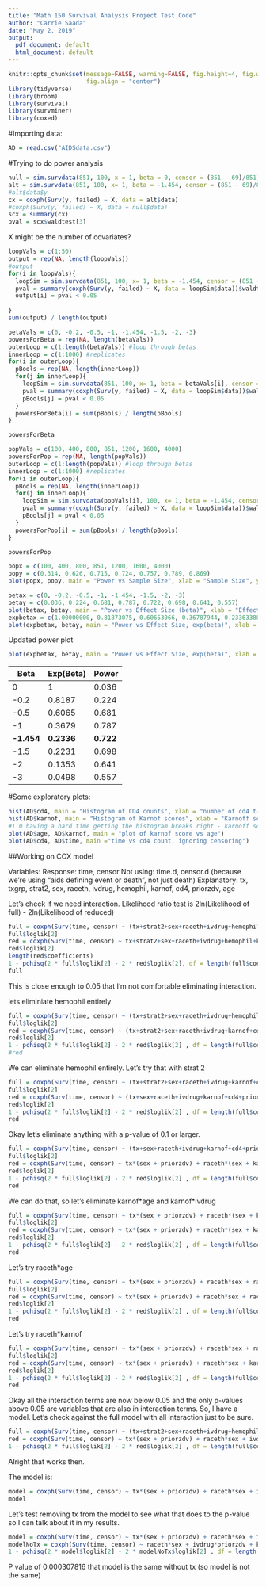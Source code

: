 ```yaml
---
title: "Math 150 Survival Analysis Project Test Code"
author: "Carrie Saada"
date: "May 2, 2019"
output:
  pdf_document: default
  html_document: default
---
```


```r
knitr::opts_chunk$set(message=FALSE, warning=FALSE, fig.height=4, fig.width=5, 
                      fig.align = "center")
library(tidyverse)
library(broom)
library(survival)
library(survminer)
library(coxed)
```

#Importing data:

```r
AD = read.csv("AIDSdata.csv")
```


#Trying to do power analysis
```r
null = sim.survdata(851, 100, x = 1, beta = 0, censor = (851 - 69)/851)
alt = sim.survdata(851, 100, x= 1, beta = -1.454, censor = (851 - 69)/851)
#alt$data$y
cx = coxph(Surv(y, failed) ~ X, data = alt$data)
#coxph(Surv(y, failed) ~ X, data = null$data)
scx = summary(cx)
pval = scx$waldtest[3]
```

X might be the number of covariates? 

```r
loopVals = c(1:50)
output = rep(NA, length(loopVals))
#output
for(i in loopVals){
  loopSim = sim.survdata(851, 100, x= 1, beta = -1.454, censor = (851 - 69)/851)
  pval = summary(coxph(Surv(y, failed) ~ X, data = loopSim$data))$waldtest[3]
  output[i] = pval < 0.05
  
}
sum(output) / length(output)
```

```r
betaVals = c(0, -0.2, -0.5, -1, -1.454, -1.5, -2, -3)
powersForBeta = rep(NA, length(betaVals))
outerLoop = c(1:length(betaVals)) #loop through betas
innerLoop = c(1:1000) #replicates
for(i in outerLoop){
  pBools = rep(NA, length(innerLoop))
  for(j in innerLoop){
    loopSim = sim.survdata(851, 100, x= 1, beta = betaVals[i], censor = (851 - 69)/851)
    pval = summary(coxph(Surv(y, failed) ~ X, data = loopSim$data))$waldtest[3]
    pBools[j] = pval < 0.05
  }
  powersForBeta[i] = sum(pBools) / length(pBools)
}

powersForBeta


```

```r
popVals = c(100, 400, 800, 851, 1200, 1600, 4000)
powersForPop = rep(NA, length(popVals))
outerLoop = c(1:length(popVals)) #loop through betas
innerLoop = c(1:1000) #replicates
for(i in outerLoop){
  pBools = rep(NA, length(innerLoop))
  for(j in innerLoop){
    loopSim = sim.survdata(popVals[i], 100, x= 1, beta = -1.454, censor = (851 - 69)/851)
    pval = summary(coxph(Surv(y, failed) ~ X, data = loopSim$data))$waldtest[3]
    pBools[j] = pval < 0.05
  }
  powersForPop[i] = sum(pBools) / length(pBools)
}

powersForPop


```

```r
popx = c(100, 400, 800, 851, 1200, 1600, 4000)
popy = c(0.314, 0.626, 0.715, 0.724, 0.757, 0.789, 0.869)
plot(popx, popy, main = "Power vs Sample Size", xlab = "Sample Size", ylab = "Power")
```

```r
betax = c(0, -0.2, -0.5, -1, -1.454, -1.5, -2, -3)
betay = c(0.036, 0.224, 0.681, 0.787, 0.722, 0.698, 0.641, 0.557)
plot(betax, betay, main = "Power vs Effect Size (beta)", xlab = "Effect Size beta", ylab = "Power")
expbetax = c(1.00000000, 0.81873075, 0.60653066, 0.36787944, 0.23363388, 0.22313016, 0.13533528, 0.04978707)
plot(expbetax, betay, main = "Power vs Effect Size, exp(beta)", xlab = "Effect Size exp(beta)", ylab = "Power")
```
Updated power plot 

```r
plot(expbetax, betay, main = "Power vs Effect Size, exp(beta)", xlab = "Effect Size exp(beta)", ylab = "Power", col=ifelse(expbetax==expbetax[5], "red", "black"),pch=ifelse(expbetax==expbetax[5], 15, 19))
```

| Beta        | Exp(Beta)   | Power |
|-------------|-------------|-------|
| 0           | 1           | 0.036 |
| -0.2        | 0.8187      | 0.224 |
| -0.5        | 0.6065      | 0.681 |
| -1          | 0.3679      | 0.787 |
| **-1.454**  |**0.2336**   | **0.722** |
| -1.5        | 0.2231      | 0.698 |
| -2          | 0.1353      | 0.641 |
| -3          | 0.0498      | 0.557 |

#Some exploratory plots:

```r
hist(AD$cd4, main = "Histogram of CD4 counts", xlab = "number of cd4 t-cells")
hist(AD$karnof, main = "Histogram of Karnof scores", xlab = "Karnoff score", breaks = 5)
#I'm having a hard time getting the histogram breaks right - karnoff scores are multiples of 10 and it doesn't like that
plot(AD$age, AD$karnof, main = "plot of karnof score vs age")
plot(AD$cd4, AD$time, main ="time vs cd4 count, ignoring censoring")
```


##Working on COX model

Variables: 
Response: time, censor
Not using: time.d, censor.d (because we're using "aids defining event or death", not just death)
Explanatory: tx, txgrp, strat2, sex, raceth, ivdrug, hemophil, karnof, cd4, priorzdv, age


Let's check if we need interaction. Likelihood ratio test is 2ln(Likelihood of full) - 2ln(Likelihood of reduced)

```r
full = coxph(Surv(time, censor) ~ (tx+strat2+sex+raceth+ivdrug+hemophil+karnof+cd4+priorzdv+age)^2, data = AD) 
full$loglik[2]
red = coxph(Surv(time, censor) ~ tx+strat2+sex+raceth+ivdrug+hemophil+karnof+cd4+priorzdv+age, data = AD) 
red$loglik[2]
length(red$coefficients)
1 - pchisq(2 * full$loglik[2] - 2 * red$loglik[2], df = length(full$coefficients) - length(red$coefficients))
full
```

This is close enough to 0.05 that I'm not comfortable eliminating interaction.  

lets eliminiate hemophil entirely

```r
full = coxph(Surv(time, censor) ~ (tx+strat2+sex+raceth+ivdrug+hemophil+karnof+cd4+priorzdv+age)^2, data = AD) 
full$loglik[2]
red = coxph(Surv(time, censor) ~ (tx+strat2+sex+raceth+ivdrug+karnof+cd4+priorzdv+age)^2, data = AD) 
red$loglik[2]
1 - pchisq(2 * full$loglik[2] - 2 * red$loglik[2] , df = length(full$coefficients) - length(red$coefficients))
#red

```


We can eliminate hemophil entirely. Let's try that with strat 2

```r
full = coxph(Surv(time, censor) ~ (tx+strat2+sex+raceth+ivdrug+karnof+cd4+priorzdv+age)^2, data = AD) 
full$loglik[2]
red = coxph(Surv(time, censor) ~ (tx+sex+raceth+ivdrug+karnof+cd4+priorzdv+age)^2, data = AD) 
red$loglik[2]
1 - pchisq(2 * full$loglik[2] - 2 * red$loglik[2] , df = length(full$coefficients) - length(red$coefficients))
red

```

Okay let's eliminate anything with a p-value of 0.1 or larger. 

```r
full = coxph(Surv(time, censor) ~ (tx+sex+raceth+ivdrug+karnof+cd4+priorzdv+age)^2, data = AD)  
full$loglik[2]
red = coxph(Surv(time, censor) ~ tx*(sex + priorzdv) + raceth*(sex + karnof + age) + ivdrug*(karnof + priorzdv) + karnof*age + cd4, data = AD) 
red$loglik[2]
1 - pchisq(2 * full$loglik[2] - 2 * red$loglik[2] , df = length(full$coefficients) - length(red$coefficients))
red

```

We can do that, so let's eliminate karnof$*$age and karnof$*$ivdrug

```r
full = coxph(Surv(time, censor) ~ tx*(sex + priorzdv) + raceth*(sex + karnof + age) + ivdrug*(karnof + priorzdv) + karnof*age + cd4, data = AD)
full$loglik[2]
red = coxph(Surv(time, censor) ~ tx*(sex + priorzdv) + raceth*(sex + karnof + age) + ivdrug*priorzdv + cd4, data = AD) 
red$loglik[2]
1 - pchisq(2 * full$loglik[2] - 2 * red$loglik[2] , df = length(full$coefficients) - length(red$coefficients))
red

```

Let's try raceth$*$age

```r
full = coxph(Surv(time, censor) ~ tx*(sex + priorzdv) + raceth*sex + raceth*karnof + raceth*age + ivdrug*priorzdv + cd4, data = AD) 
full$loglik[2]
red = coxph(Surv(time, censor) ~ tx*(sex + priorzdv) + raceth*sex + raceth*karnof + ivdrug*priorzdv + cd4, data = AD)
red$loglik[2]
1 - pchisq(2 * full$loglik[2] - 2 * red$loglik[2] , df = length(full$coefficients) - length(red$coefficients))
red
```

Let's try raceth$*$karnof

```r
full = coxph(Surv(time, censor) ~ tx*(sex + priorzdv) + raceth*sex + raceth*karnof + ivdrug*priorzdv + cd4, data = AD) 
full$loglik[2]
red = coxph(Surv(time, censor) ~ tx*(sex + priorzdv) + raceth*sex + karnof + ivdrug*priorzdv + cd4, data = AD)
red$loglik[2]
1 - pchisq(2 * full$loglik[2] - 2 * red$loglik[2] , df = length(full$coefficients) - length(red$coefficients))
red
```

Okay all the interaction terms are now below 0.05 and the only p-values above 0.05 are variables that are also in interaction terms. So, I have a model. Let's check against the full model with all interaction just to be sure. 
 
```r
full = coxph(Surv(time, censor) ~ (tx+strat2+sex+raceth+ivdrug+hemophil+karnof+cd4+priorzdv+age)^2, data = AD) 
red = coxph(Surv(time, censor) ~ tx*(sex + priorzdv) + raceth*sex + ivdrug*priorzdv + karnof + cd4, data = AD)
1 - pchisq(2 * full$loglik[2] - 2 * red$loglik[2] , df = length(full$coefficients) - length(red$coefficients))
```

Alright that works then. 

The model is:

```r
model = coxph(Surv(time, censor) ~ tx*(sex + priorzdv) + raceth*sex + ivdrug*priorzdv + karnof + cd4, data = AD)
model
```

Let's test removing tx from the model to see what that does to the p-value so I can talk about it in my results. 

```r
model = coxph(Surv(time, censor) ~ tx*(sex + priorzdv) + raceth*sex + ivdrug*priorzdv + karnof + cd4, data = AD)
modelNoTx = coxph(Surv(time, censor) ~ raceth*sex + ivdrug*priorzdv + karnof + cd4, data = AD)
1 - pchisq(2 * model$loglik[2] - 2 * modelNoTx$loglik[2] , df = length(model$coefficients) - length(modelNoTx$coefficients))
```

P value of 0.000307816 that model is the same without tx (so model is not the same)